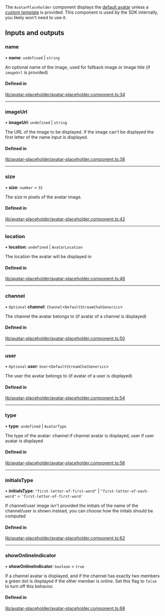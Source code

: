 The `AvatarPlaceholder` component displays the [default avatar](./AvatarComponent.mdx) unless a [custom template](../services/CustomTemplatesService.mdx) is provided. This component is used by the SDK internally, you likely won't need to use it.

[//]: # "Start of generated content"
## Inputs and outputs 


### name

• **name**: `undefined` \| `string`

An optional name of the image, used for fallback image or image title (if `imageUrl` is provided)

#### Defined in

[lib/avatar-placeholder/avatar-placeholder.component.ts:34](https://github.com/GetStream/stream-chat-angular/blob/34caac0/projects/stream-chat-angular/src/lib/avatar-placeholder/avatar-placeholder.component.ts#L34)

___

### imageUrl

• **imageUrl**: `undefined` \| `string`

The URL of the image to be displayed. If the image can't be displayed the first letter of the name input is displayed.

#### Defined in

[lib/avatar-placeholder/avatar-placeholder.component.ts:38](https://github.com/GetStream/stream-chat-angular/blob/34caac0/projects/stream-chat-angular/src/lib/avatar-placeholder/avatar-placeholder.component.ts#L38)

___

### size

• **size**: `number` = `32`

The size in pixels of the avatar image.

#### Defined in

[lib/avatar-placeholder/avatar-placeholder.component.ts:42](https://github.com/GetStream/stream-chat-angular/blob/34caac0/projects/stream-chat-angular/src/lib/avatar-placeholder/avatar-placeholder.component.ts#L42)

___

### location

• **location**: `undefined` \| `AvatarLocation`

The location the avatar will be displayed in

#### Defined in

[lib/avatar-placeholder/avatar-placeholder.component.ts:46](https://github.com/GetStream/stream-chat-angular/blob/34caac0/projects/stream-chat-angular/src/lib/avatar-placeholder/avatar-placeholder.component.ts#L46)

___

### channel

• `Optional` **channel**: `Channel`<`DefaultStreamChatGenerics`\>

The channel the avatar belongs to (if avatar of a channel is displayed)

#### Defined in

[lib/avatar-placeholder/avatar-placeholder.component.ts:50](https://github.com/GetStream/stream-chat-angular/blob/34caac0/projects/stream-chat-angular/src/lib/avatar-placeholder/avatar-placeholder.component.ts#L50)

___

### user

• `Optional` **user**: `User`<`DefaultStreamChatGenerics`\>

The user the avatar belongs to (if avatar of a user is displayed)

#### Defined in

[lib/avatar-placeholder/avatar-placeholder.component.ts:54](https://github.com/GetStream/stream-chat-angular/blob/34caac0/projects/stream-chat-angular/src/lib/avatar-placeholder/avatar-placeholder.component.ts#L54)

___

### type

• **type**: `undefined` \| `AvatarType`

The type of the avatar: channel if channel avatar is displayed, user if user avatar is displayed

#### Defined in

[lib/avatar-placeholder/avatar-placeholder.component.ts:58](https://github.com/GetStream/stream-chat-angular/blob/34caac0/projects/stream-chat-angular/src/lib/avatar-placeholder/avatar-placeholder.component.ts#L58)

___

### initialsType

• **initialsType**: ``"first-letter-of-first-word"`` \| ``"first-letter-of-each-word"`` = `'first-letter-of-first-word'`

If channel/user image isn't provided the initials of the name of the channel/user is shown instead, you can choose how the initals should be computed

#### Defined in

[lib/avatar-placeholder/avatar-placeholder.component.ts:62](https://github.com/GetStream/stream-chat-angular/blob/34caac0/projects/stream-chat-angular/src/lib/avatar-placeholder/avatar-placeholder.component.ts#L62)

___

### showOnlineIndicator

• **showOnlineIndicator**: `boolean` = `true`

If a channel avatar is displayed, and if the channel has exactly two members a green dot is displayed if the other member is online. Set this flag to `false` to turn off this behavior.

#### Defined in

[lib/avatar-placeholder/avatar-placeholder.component.ts:68](https://github.com/GetStream/stream-chat-angular/blob/34caac0/projects/stream-chat-angular/src/lib/avatar-placeholder/avatar-placeholder.component.ts#L68)

[//]: # "End of generated content"
